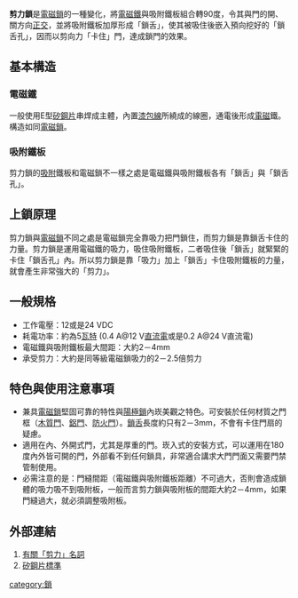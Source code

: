 {{Expert|time=2010-10-30}}
'''剪力鎖'''是[[電磁鎖|電磁鎖]]的一種變化，將[[電磁鐵|電磁鐵]]與吸附鐵板組合轉90度，令其與門的開、關方向[[正交|正交]]，並將吸附鐵板加厚形成「鎖舌」，使其被吸住後嵌入預向挖好的「鎖舌孔」，因而以剪向力「卡住」門，達成鎖門的效果。

== 基本構造 ==
=== 電磁鐵 ===
一般使用E型[[矽鋼片|矽鋼片]]串焊成主體，內置[[漆包線|漆包線]]所繞成的線圈，通電後形成[[電磁|電磁]]鐵。構造如同[[電磁鎖|電磁鎖]]。
=== 吸附鐵板 ===
剪力鎖的[[吸附|吸附]]鐵板和電磁鎖不一樣之處是電磁鐵與吸附鐵板各有「鎖舌」與「鎖舌孔」。

== 上鎖原理 ==
剪力鎖與[[電磁鎖|電磁鎖]]不同之處是電磁鎖完全靠吸力把門鎖住，而剪力鎖是靠鎖舌卡住的力量。剪力鎖是運用電磁鐵的吸力，吸住吸附鐵板，二者吸住後「鎖舌」就緊緊的卡住「鎖舌孔」內。所以剪力鎖是靠「吸力」加上「鎖舌」卡住吸附鐵板的力量，就會產生非常強大的「剪力」。

== 一般規格 ==
*工作電壓：12或是24 VDC
*耗電功率：約為5[[瓦特|瓦特]] (0.4 A@12 V[[直流電|直流電]]或是0.2 A@24 V直流電)
*電磁鐵與吸附鐵板最大間距：大約2－4mm
*承受剪力：大約是同等級電磁鎖吸力的2－2.5倍剪力

== 特色與使用注意事項 ==
*兼具[[電磁鎖|電磁鎖]]堅固可靠的特性與[[陽極鎖|陽極鎖]]內崁美觀之特色。可安裝於任何材質之門框（[[木質門|木質門]]、[[鋁門|鋁門]]、[[防火門|防火門]]）。[[鎖舌|鎖舌]]長度約只有2－3mm，不會有卡住門扇的疑慮。
*適用在內、外開式門，尤其是厚重的門。崁入式的安裝方式，可以運用在180度內外皆可開的門，外部看不到任何鎖具，非常適合講求大門門面又需要門禁管制使用。
*必需注意的是：門縫間距（電磁鐵與吸附鐵板距離）不可過大，否則會造成鎖體的吸力吸不到吸附板，一般而言剪力鎖與吸附板的間距大約2－4mm，如果門縫過大，就必須調整吸附板。

== 外部連結 ==
#[http://ap6.pccu.edu.tw/encyclopedia/data.asp?id=9468&nowpage=1 有關「剪力」名詞] {{Wayback|url=http://ap6.pccu.edu.tw/encyclopedia/data.asp?id=9468&nowpage=1 |date=20180930060445 }}
#[https://web.archive.org/web/20070129211756/http://www.dianyuan.com/bbs/u/44/1156408096.doc 矽鋼片標準]

[[category:鎖|category:鎖]]
